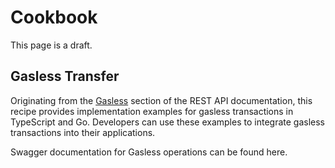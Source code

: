 
# Cookbook

<Callout type="warning" emoji="🚨">
  This page is a draft.
</Callout>

## Gasless Transfer

Originating from the [Gasless](/tonapi/rest-api/gasless) section of the REST API documentation, this recipe provides implementation examples for gasless transactions in TypeScript and Go. Developers can use these examples to integrate gasless transactions into their applications.

Swagger documentation for Gasless operations can be found <ExternalLink href={getLinkToSwaggerTag(SWAGGER_TAGS.GASLESS)}>here</ExternalLink>.

<ExampleTabs>
  <ExampleTab label="TypeScript">
    <GaslessTs />
  </ExampleTab>

  <ExampleTab label="JS (with fetch)">
    <GaslessJs />
  </ExampleTab>

  <ExampleTab label="Go">
    <GaslessGo />
  </ExampleTab>
</ExampleTabs>
